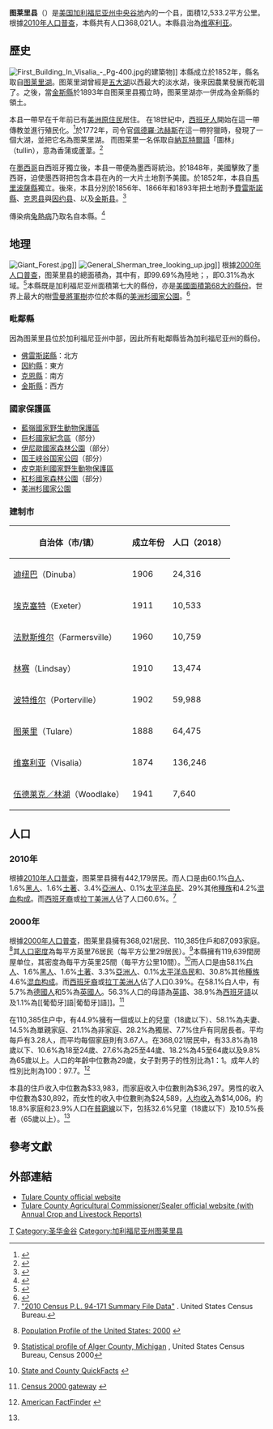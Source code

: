 {{Infobox U.S. County|
 county  = 图莱里县|
 state = 加利福尼亞州 |
 en county  = Tulare County|
 en state = California |
 seal =  |
 map = Map of California highlighting Tulare County.svg|
 map size = 250|
 founded = 1852年|
 seat = [[维塞利亚_(加利福尼亚州)|维塞利亚]] | 
 area = {{convert|4863|sqmi|km2}}| 
 area land = {{convert|4824|sqmi}} |
 area water ={{convert|15|sqmi}} |
 area percentage = 0.31% |
 census yr = 2010|
 pop = 442,179|
 density =29 |
 web = www.co.tulare.ca.us |
|}}
'''图莱里县'''（{{lang-en|Tulare County}}）是[[美国|美国]][[加利福尼亚州|加利福尼亚州]][[中央谷地|中央谷地]]內的一个县，面積12,533.2平方公里。根據[[美國2010年人口普查|2010年人口普查]]，本縣共有人口368,021人。本縣县治為[[维塞利亚_(加利福尼亚州)|维塞利亚]]。{{GR|6}}

==歷史==
[[File:First_Building_In_Visalia_-_Pg-400.jpg|thumb]]的建築物]]
本縣成立於1852年，縣名取自[[图莱里湖|图莱里湖]]。图莱里湖曾經是[[五大湖|五大湖]]以西最大的淡水湖，後來因農業發展而乾涸了。{{GR|3}}之後，當[[金斯縣_(加利福尼亞州)|金斯縣]]於1893年自图莱里县獨立時，图莱里湖亦一併成為金斯縣的領土。{{GR|4}}

本县一帶早在千年前已有[[美洲原住民|美洲原住民]]居住。 在18世紀中，[[西班牙人|西班牙人]]開始在這一帶傳教並進行殖民化。<ref>{{Cite web |url=http://www.tularecountyhistoricalsociety.org/ |title=Tulare County Historical Society |accessdate=2013-05-25 |archive-date=2013-06-25 |archive-url=https://web.archive.org/web/20130625020004/http://tularecountyhistoricalsociety.org/ |dead-url=no }}</ref>於1772年，司令官[[佩德羅·法赫斯|佩德羅·法赫斯]]在這一帶狩獵時，發現了一個大湖，並把它名為图莱里湖。 而图莱里一名係取自[[納瓦特爾語|納瓦特爾語]]「圖林」（tullin），意為香蒲或蘆葦。<ref>{{Cite web |url=http://www.rootsweb.ancestry.com/~cagha/history/history-tulare.htm |title=California Genealogy and History Archives - Tulare County History |accessdate=2013-05-25 |archive-date=2012-10-11 |archive-url=https://web.archive.org/web/20121011061039/http://www.rootsweb.ancestry.com/~cagha/history/history-tulare.htm |dead-url=no }}</ref>

在[[墨西哥|墨西哥]]自西班牙獨立後，本县一帶便為墨西哥統治。於1848年，美國擊敗了墨西哥，迫使墨西哥把包含本县在內的一大片土地割予美國。於1852年，本县自[[馬里波薩縣_(加利福尼亞州)|馬里波薩縣]]獨立。後來，本县分別於1856年、1866年和1893年把土地割予[[費雷斯諾縣_(加利福尼亞州)|費雷斯諾縣]]、[[克恩县|克恩县]]與[[因约县_(加利福尼亚州)|因约县]]、以及[[金斯县_(加利福尼亚州)|金斯县]]。<ref>{{Cite web |url=http://www.georgepilling.com/tularecountyhistory/ |title=History of Tulare County - George Pilling |accessdate=2013-05-25 |archive-date=2015-06-22 |archive-url=https://web.archive.org/web/20150622073138/http://www.georgepilling.com/tularecountyhistory/ |dead-url=no }}</ref>

傳染病[[兔熱病|兔熱病]]乃取名自本縣。<ref name="Bolognia">{{Cite book|author=Rapini, Ronald P.; Bolognia, Jean L.; Jorizzo, Joseph L.|title=Dermatology: 2-Volume Set|publisher=Mosby|location=St. Louis|year=2007|pages=|isbn=1-4160-2999-0|oclc=|doi=|accessdate=}}</ref>

==地理==
[[File:Giant_Forest.jpg|thumb]]]]
[[File:General_Sherman_tree_looking_up.jpg|thumb]]]]
根據[[2000年美国人口普查|2000年人口普查]]，图莱里县的總面積為{{convert|4839.09|sqmi}}，其中有{{convert|4823.97|sqmi}}，即99.69%為陸地；{{convert|15.12|sqmi}}，即0.31%為水域。<ref>{{cite web
  |url=http://www.census.gov/tiger/tms/gazetteer/county2k.txt
  |title=Census 2000 U.S. Gazetteer Files: Counties
  |publisher=United States Census
  |accessdate=2011-02-13
  |archive-url=https://www.webcitation.org/68EB8WXmf?url=http://www.census.gov/tiger/tms/gazetteer/county2k.txt
  |archive-date=2012-06-06
  |dead-url=yes
  }}</ref>本縣既是加利福尼亚州面積第七大的縣份，亦是[[美國面積最大縣份列表|美國面積第68大的縣份]]。世界上最大的樹[[雪曼將軍樹|雪曼將軍樹]]亦位於本縣的[[美洲杉國家公園|美洲杉國家公園]]。<ref name="nps">{{cite web|author=|title=The General Sherman Tree|work=Sequoia National Park|publisher=U.S. National Park Service|year=1997-03-27|url=http://www.nps.gov/seki/naturescience/sherman.htm|accessdate=2011-08-12|archive-date=2012-09-01|archive-url=https://www.webcitation.org/6ALEXZ6Xb?url=http://www.nps.gov/seki/naturescience/sherman.htm|dead-url=no}}</ref>

===毗鄰縣===
因為图莱里县位於加利福尼亚州中部，因此所有毗鄰縣皆為加利福尼亚州的縣份。
* [[佛雷斯諾縣_(加利福尼亞州)|佛雷斯諾縣]]：北方
* [[因約縣_(加利福尼亞州)|因約縣]]：東方
* [[克恩縣|克恩縣]]：南方
* [[金斯縣_(加利福尼亞州)|金斯縣]]：西方

===國家保護區===
* [[藍嶺國家野生動物保護區|藍嶺國家野生動物保護區]]
* [[巨杉國家紀念區|巨杉國家紀念區]]（部分）
* [[伊尼歐國家森林公園|伊尼歐國家森林公園]]（部分）
* [[国王峡谷国家公园|国王峡谷国家公园]]（部分）
* [[皮克斯利國家野生動物保護區|皮克斯利國家野生動物保護區]]
* [[紅杉國家森林公園|紅杉國家森林公園]]（部分）
* [[美洲杉國家公園|美洲杉國家公園]]

===建制市===
{| class="wikitable sortable" style="margin:auto;"
! 自治体（市/镇）
! 成立年份
! 人口（2018）
|-
| [[迪纽巴_(加利福尼亚州)|迪纽巴]]（Dinuba）
| 1906
| 24,316
|-
| [[埃克塞特_(加利福尼亚州)|埃克塞特]]（Exeter）
| 1911
| 10,533
|-
| [[法默斯维尔_(加利福尼亚州)|法默斯维尔]]（Farmersville）
| 1960
| 10,759
|-
| [[林赛_(加利福尼亚州)|林赛]]（Lindsay）
| 1910
| 13,474
|-
| [[波特维尔_(加利福尼亚州)|波特维尔]]（Porterville）
| 1902
| 59,988
|-
| [[图莱里_(加利福尼亚州)|图莱里]]（Tulare）
| 1888
| 64,475
|-
| [[维塞利亚_(加利福尼亚州)|维塞利亚]]（Visalia）
| 1874
| 136,246
|-
| [[伍德莱克_(加利福尼亚州)|伍德莱克／林湖]]（Woodlake）
| 1941
| 7,640
|}

==人口==
{{USCensusPop
|1860= 4638
|1870= 4533
|1880= 11281
|1890= 24574
|1900= 18375
|1910= 35440
|1920= 59031
|1930= 77442
|1940= 107152
|1950= 149264
|1960= 168403
|1970= 188322
|1980= 245738
|1990= 311921
|2000= 368021
|2010= 442179
| footnote=<ref>{{cite web|url=http://www.census.gov/population/www/censusdata/cencounts/files/ca190090.txt|title=1900-1990 census data|publisher=United States Census Bureau|accessdate=2013-05-06|archive-date=2013-06-18|archive-url=https://web.archive.org/web/20130618102118/http://www.census.gov/population/www/censusdata/cencounts/files/ca190090.txt|dead-url=no}}</ref><ref>{{cite web |url=http://factfinder2.census.gov |title=American FactFinder |publisher=Factfinder2.census.gov |date= |accessdate=2013-02-16 |archive-date=2013-09-11 |archive-url=https://web.archive.org/web/20130911234518/http://factfinder2.census.gov/ |dead-url=no }}</ref><ref>{{cite web |url=http://mapserver.lib.virginia.edu/ |title=University of Virginia Library |publisher=Mapserver.lib.virginia.edu |date= |accessdate=2013-02-16 |archive-date=2012-08-11 |archive-url=https://web.archive.org/web/20120811110448/http://mapserver.lib.virginia.edu/ |dead-url=yes }}</ref>
|}}

===2010年===
根據[[2010年美國人口普查|2010年人口普查]]，图莱里县擁有442,179居民。而人口是由60.1%[[歐裔美國人|白人]]、1.6%[[非裔美國人|黑人]]、1.6%[[美國土著|土著]]、3.4%[[亞裔美國人|亞洲人]]、0.1%[[太平洋岛民|太平洋岛民]]、29%其他[[種族|種族]]和4.2%[[混血|混血]][[种族构成|构成]]。而[[西班牙裔美国人|西班牙裔]]或[[拉丁美洲人|拉丁美洲人]]佔了人口60.6%。<ref>[http://www2.census.gov/census_2010/01-Redistricting_File--PL_94-171/California/ "2010 Census P.L. 94-171 Summary File Data"] {{Wayback|url=http://www2.census.gov/census_2010/01-Redistricting_File--PL_94-171/California/ |date=20130807061126 }}. United States Census Bureau.</ref>

===2000年===
根據[[2000年美國人口普查|2000年人口普查]]{{GR|2}}，图莱里县擁有368,021居民、110,385住戶和87,093家庭。<ref>{{en}}[http://www.census.gov/population/www/pop-profile/profile2000.html Population Profile of the United States: 2000] {{Wayback|url=http://www.census.gov/population/www/pop-profile/profile2000.html |date=20040113065424 }}</ref>其[[人口密度|人口密度]]為每平方英里76居民（每平方公里29居民）。<ref>[http://censtats.census.gov/data/MI/05026003.pdf Statistical profile of Alger County, Michigan] {{Wayback|url=http://censtats.census.gov/data/MI/05026003.pdf |date=20120407012422 }}, United States Census Bureau, Census 2000</ref>本縣擁有119,639間房屋单位，其密度為每平方英里25間（每平方公里10間）。<ref>{{en}}[http://quickfacts.census.gov/qfd/ State and County QuickFacts] {{Wayback|url=http://quickfacts.census.gov/qfd/ |date=20040401125638 }}</ref>而人口是由58.1%[[歐裔美國人|白人]]、1.6%[[非裔美國人|黑人]]、1.6%[[美國土著|土著]]、3.3%[[亞裔美國人|亞洲人]]、0.1%[[太平洋岛民|太平洋岛民]]和、30.8%其他[[種族|種族]]4.6%[[混血|混血]][[种族构成|构成]]。而[[西班牙裔美国人|西班牙裔]]或[[拉丁美洲人|拉丁美洲人]]佔了人口0.39%。在58.1%白人中，有5.7%為[[德國人|德國人]]和5%為[[英國人|英國人]]。56.3%人口的母語為[[英語|英語]]、38.9%為[[西班牙語|西班牙語]]以及1.1%為[[葡萄牙]語|葡萄牙]語]]。<ref>{{en}}[http://www.census.gov/main/www/cen2000.html Census 2000 gateway] {{Wayback|url=http://www.census.gov/main/www/cen2000.html |date=20190331194847 }}</ref>

在110,385住户中，有44.9%擁有一個或以上的兒童（18歲以下）、58.1%為夫妻、14.5%為單親家庭、21.1%為非家庭、28.2%為獨居、7.7%住戶有同居長者。平均每戶有3.28人，而平均每個家庭則有3.67人。在368,021居民中，有33.8%為18歲以下、10.6%為18至24歲、27.6%為25至44歲、18.2%為45至64歲以及9.8%為65歲以上。人口的年齡中位數為29歲，女子對男子的性別比為1：1。成年人的性別比則為100：97.7。<ref name="Census">{{en}}[http://factfinder.census.gov American FactFinder] {{WebCite|url=https://www.webcitation.org/65jESGrbU?url=http://factfinder2.census.gov/legacy/aff_sunset.html |date=20120226005920 |dateformat=iso }}</ref>

本县的住戶收入中位數為$33,983，而家庭收入中位數則為$36,297。男性的收入中位數為$30,892，而女性的收入中位數則為$24,589，[[人均收入|人均收入]]為$14,006。約18.8%家庭和23.9%人口在[[貧窮線|貧窮線]]以下，包括32.6%兒童（18歲以下）及10.5%長者（65歲以上）。<ref name="Census"/>

==參考文獻==
{{reflist|2}}

==外部連結==
{{commons category|Tulare County, California}}
*[http://www.co.tulare.ca.us/ Tulare County official website]{{Wayback|url=http://www.co.tulare.ca.us/ |date=20061228044159 }}
*[http://agcomm.co.tulare.ca.us/ Tulare County Agricultural Commissioner/Sealer official website (with Annual Crop and Livestock Reports)]{{Wayback|url=http://agcomm.co.tulare.ca.us/ |date=20110106032013 }}

{{圖萊里縣 (加利福尼亞州)}}
{{California}}

{{Authority control}}
[[Category:加利福尼亞州行政區劃|T]]
[[Category:圣华金谷|Category:圣华金谷]]
[[Category:加利福尼亚州图莱里县|Category:加利福尼亚州图莱里县]]